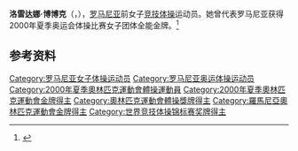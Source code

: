 {{NoteTA|G1=Sports}}
'''洛雷达娜·博博克'''（{{lang-ro|Loredana Boboc}}，{{bd|1984年|5月12日||}}），[[罗马尼亚|罗马尼亚]]前女子[[竞技体操|竞技体操]]运动员。她曾代表罗马尼亚获得2000年夏季奥运会体操比赛女子团体全能金牌。<ref>{{Cite web|title=Loredana BOBOC|url=https://www.olympic.org/loredana-boboc|accessdate=2021-04-03|work=International Olympic Committee|archive-date=2017-04-13|archive-url=https://web.archive.org/web/20170413070707/https://www.olympic.org/loredana-boboc|dead-url=no}}</ref>

== 参考资料 ==
{{reflist}}

{{奥林匹克运动会体操比赛竞技体操女子团体全能冠军|2000}}
{{世界竞技体操锦标赛女子团体全能冠军|1999|2001}}

{{Authority control}}
{{DEFAULTSORT:Boboc, Loredana}}
[[Category:罗马尼亚女子体操运动员|Category:罗马尼亚女子体操运动员]]
[[Category:罗马尼亚奥运体操运动员|Category:罗马尼亚奥运体操运动员]]
[[Category:2000年夏季奧林匹克運動會體操運動員|Category:2000年夏季奧林匹克運動會體操運動員]]
[[Category:2000年夏季奧林匹克運動會金牌得主|Category:2000年夏季奧林匹克運動會金牌得主]]
[[Category:奧林匹克運動會體操獎牌得主|Category:奧林匹克運動會體操獎牌得主]]
[[Category:羅馬尼亞奧林匹克運動會金牌得主|Category:羅馬尼亞奧林匹克運動會金牌得主]]
[[Category:世界竞技体操锦标赛奖牌得主|Category:世界竞技体操锦标赛奖牌得主]]